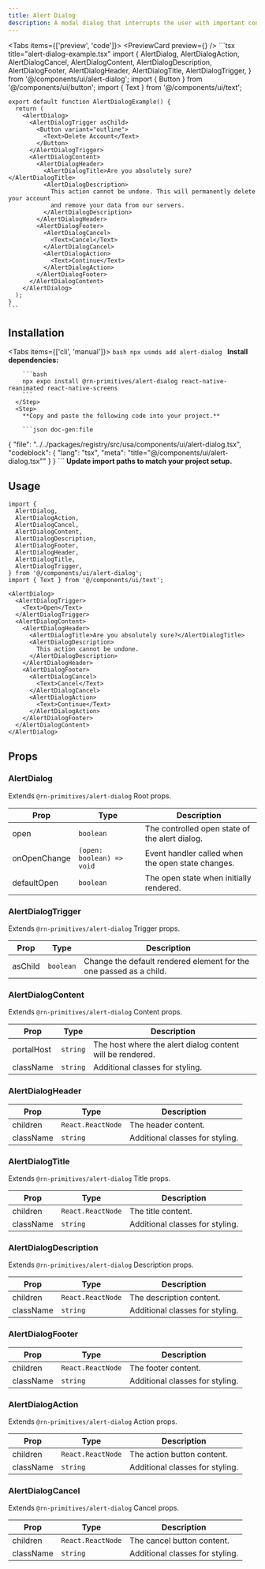 ```yaml
---
title: Alert Dialog
description: A modal dialog that interrupts the user with important content and expects a response.
---
```



<Tabs items={['preview', 'code']}>
  <Tab value="preview">
    <PreviewCard preview={<AlertDialogPreview />} />
  </Tab>
  <Tab value="code">
    ```tsx title="alert-dialog-example.tsx"
    import {
      AlertDialog,
      AlertDialogAction,
      AlertDialogCancel,
      AlertDialogContent,
      AlertDialogDescription,
      AlertDialogFooter,
      AlertDialogHeader,
      AlertDialogTitle,
      AlertDialogTrigger,
    } from '@/components/ui/alert-dialog';
    import { Button } from '@/components/ui/button';
    import { Text } from '@/components/ui/text';

    export default function AlertDialogExample() {
      return (
        <AlertDialog>
          <AlertDialogTrigger asChild>
            <Button variant="outline">
              <Text>Delete Account</Text>
            </Button>
          </AlertDialogTrigger>
          <AlertDialogContent>
            <AlertDialogHeader>
              <AlertDialogTitle>Are you absolutely sure?</AlertDialogTitle>
              <AlertDialogDescription>
                This action cannot be undone. This will permanently delete your account
                and remove your data from our servers.
              </AlertDialogDescription>
            </AlertDialogHeader>
            <AlertDialogFooter>
              <AlertDialogCancel>
                <Text>Cancel</Text>
              </AlertDialogCancel>
              <AlertDialogAction>
                <Text>Continue</Text>
              </AlertDialogAction>
            </AlertDialogFooter>
          </AlertDialogContent>
        </AlertDialog>
      );
    }
    ```
  </Tab>
</Tabs>

## Installation

<Tabs items={['cli', 'manual']}>
  <Tab value="cli">
    <Steps>
      <Step>
        ```bash
        npx usmds add alert-dialog
        ```
      </Step>
    </Steps>
  </Tab>
  <Tab value="manual">
    <Steps>
      <Step>
        **Install dependencies:**

        ```bash
        npx expo install @rn-primitives/alert-dialog react-native-reanimated react-native-screens
        ```
      </Step>
      <Step>
        **Copy and paste the following code into your project.**

        ```json doc-gen:file
{
  "file": "../../packages/registry/src/usa/components/ui/alert-dialog.tsx",
  "codeblock": {
    "lang": "tsx",
    "meta": "title=\"@/components/ui/alert-dialog.tsx\""
  }
}
        ```
      </Step>
      <Step>
        **Update import paths to match your project setup.**
      </Step>
    </Steps>
  </Tab>
</Tabs>

## Usage

```tsx
import {
  AlertDialog,
  AlertDialogAction,
  AlertDialogCancel,
  AlertDialogContent,
  AlertDialogDescription,
  AlertDialogFooter,
  AlertDialogHeader,
  AlertDialogTitle,
  AlertDialogTrigger,
} from '@/components/ui/alert-dialog';
import { Text } from '@/components/ui/text';

<AlertDialog>
  <AlertDialogTrigger>
    <Text>Open</Text>
  </AlertDialogTrigger>
  <AlertDialogContent>
    <AlertDialogHeader>
      <AlertDialogTitle>Are you absolutely sure?</AlertDialogTitle>
      <AlertDialogDescription>
        This action cannot be undone.
      </AlertDialogDescription>
    </AlertDialogHeader>
    <AlertDialogFooter>
      <AlertDialogCancel>
        <Text>Cancel</Text>
      </AlertDialogCancel>
      <AlertDialogAction>
        <Text>Continue</Text>
      </AlertDialogAction>
    </AlertDialogFooter>
  </AlertDialogContent>
</AlertDialog>
```

## Props

### AlertDialog

Extends `@rn-primitives/alert-dialog` Root props.

| Prop | Type | Description |
|------|------|-------------|
| open | `boolean` | The controlled open state of the alert dialog. |
| onOpenChange | `(open: boolean) => void` | Event handler called when the open state changes. |
| defaultOpen | `boolean` | The open state when initially rendered. |

### AlertDialogTrigger

Extends `@rn-primitives/alert-dialog` Trigger props.

| Prop | Type | Description |
|------|------|-------------|
| asChild | `boolean` | Change the default rendered element for the one passed as a child. |

### AlertDialogContent

Extends `@rn-primitives/alert-dialog` Content props.

| Prop | Type | Description |
|------|------|-------------|
| portalHost | `string` | The host where the alert dialog content will be rendered. |
| className | `string` | Additional classes for styling. |

### AlertDialogHeader

| Prop | Type | Description |
|------|------|-------------|
| children | `React.ReactNode` | The header content. |
| className | `string` | Additional classes for styling. |

### AlertDialogTitle

Extends `@rn-primitives/alert-dialog` Title props.

| Prop | Type | Description |
|------|------|-------------|
| children | `React.ReactNode` | The title content. |
| className | `string` | Additional classes for styling. |

### AlertDialogDescription

Extends `@rn-primitives/alert-dialog` Description props.

| Prop | Type | Description |
|------|------|-------------|
| children | `React.ReactNode` | The description content. |
| className | `string` | Additional classes for styling. |

### AlertDialogFooter

| Prop | Type | Description |
|------|------|-------------|
| children | `React.ReactNode` | The footer content. |
| className | `string` | Additional classes for styling. |

### AlertDialogAction

Extends `@rn-primitives/alert-dialog` Action props.

| Prop | Type | Description |
|------|------|-------------|
| children | `React.ReactNode` | The action button content. |
| className | `string` | Additional classes for styling. |

### AlertDialogCancel

Extends `@rn-primitives/alert-dialog` Cancel props.

| Prop | Type | Description |
|------|------|-------------|
| children | `React.ReactNode` | The cancel button content. |
| className | `string` | Additional classes for styling. |


